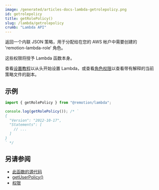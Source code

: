 ```yaml
---
image: /generated/articles-docs-lambda-getrolepolicy.png
id: getrolepolicy
title: getRolePolicy()
slug: /lambda/getrolepolicy
crumb: "Lambda API"
---
```


返回一个内联 JSON 策略，用于分配给在您的 AWS 帐户中需要创建的 'remotion-lambda-role' 角色。

这些权限将授予 Lambda 函数本身。

查看[设置教程](/docs/lambda/setup)以从头开始设置 Lambda，或查看[角色权限](/docs/lambda/permissions#role-permissions)以查看带有解释的当前策略文件的副本。

## 示例

```ts twoslash
import { getRolePolicy } from "@remotion/lambda";

console.log(getRolePolicy()); /* `
{
  "Version": "2012-10-17",
  "Statements": [
    // ...
  ]
}
` */
```

## 另请参阅

- [此函数的源代码](https://github.com/remotion-dev/remotion/blob/main/packages/lambda/src/api/iam-validation/role-permissions.ts)
- [getUserPolicy()](/docs/lambda/getuserpolicy)
- [权限](/docs/lambda/permissions)

